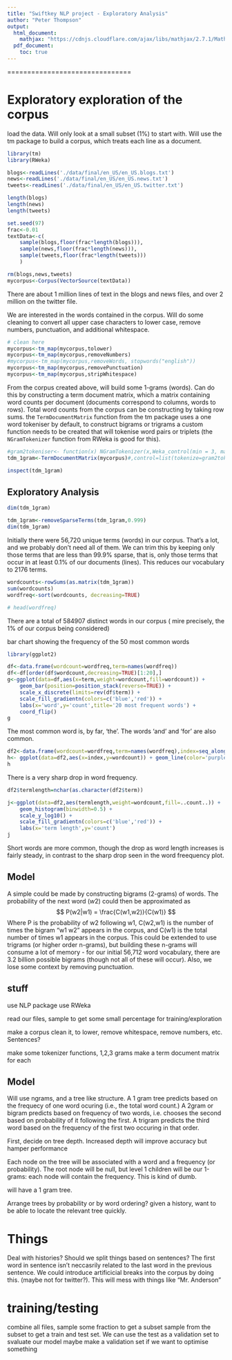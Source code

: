 ```yaml
---
title: "Swiftkey NLP project - Exploratory Analysis"
author: "Peter Thompson"
output:
  html_document:
    mathjax: "https://cdnjs.cloudflare.com/ajax/libs/mathjax/2.7.1/MathJax.js?config=TeX-AMS-MML_HTMLorMML"
  pdf_document:
    toc: true
---
```


===============================

# Exploratory exploration of the corpus

load the data. Will only look at a small subset (1%) to start with. Will use the tm package to build a corpus, which treats each line as a document.

```r

library(tm)
library(RWeka)

blogs<-readLines('./data/final/en_US/en_US.blogs.txt')
news<-readLines('./data/final/en_US/en_US.news.txt')
tweets<-readLines('./data/final/en_US/en_US.twitter.txt')

length(blogs)
length(news)
length(tweets)

set.seed(97)
frac<-0.01
textData<-c(
    sample(blogs,floor(frac*length(blogs))),
    sample(news,floor(frac*length(news))),
    sample(tweets,floor(frac*length(tweets)))
    )

rm(blogs,news,tweets)
mycorpus<-Corpus(VectorSource(textData))
```
There are about 1 million lines of text in the blogs and news files, and over 2 million on the twitter file.

We are interested in the words contained in the corpus. Will do some cleaning to convert all upper case characters to lower case, remove numbers, punctuation, and additional whitespace.

```r
# clean here
mycorpus<-tm_map(mycorpus,tolower)
mycorpus<-tm_map(mycorpus,removeNumbers)
#mycorpus<-tm_map(mycorpus,removeWords, stopwords("english"))
mycorpus<-tm_map(mycorpus,removePunctuation)
mycorpus<-tm_map(mycorpus,stripWhitespace)
```

From the corpus created above, will build some 1-grams (words). Can do this by constructing a term document matrix, which a matrix containing word counts per document (documents correspond to columns, words to rows). Total word counts from the corpus can be constructing by taking row sums. the ```TermDocumentMatrix``` function from the tm package uses a one word tokeniser by default, to construct bigrams or trigrams a custom function needs to be created that will tokenise word pairs or triplets (the ```NGramTokenizer``` function from RWeka is good for this).


```r
#gram2tokeniser<- function(x) NGramTokenizer(x,Weka_control(min = 3, max = 3))
tdm_1gram<-TermDocumentMatrix(mycorpus)#,control=list(tokenize=gram2tokeniser))

inspect(tdm_1gram)
```

## Exploratory Analysis

```r
dim(tdm_1gram)

tdm_1gram<-removeSparseTerms(tdm_1gram,0.999)
dim(tdm_1gram)
```

Initially there were 56,720 unique terms (words) in our corpus. That's a lot, and we probably don't need all of them. We can trim this by keeping only those terms that are less than 99.9% sparse, that is, only those terms that occur in at least 0.1% of our documents (lines). This reduces our vocabulary to 2176 terms.

```r

wordcounts<-rowSums(as.matrix(tdm_1gram))
sum(wordcounts)
wordfreq<-sort(wordcounts, decreasing=TRUE)

# head(wordfreq)

```

There are a total of 584907 distinct words in our corpus ( mire precisely, the 1% of our corpus being considered)


bar chart showing the frequency of the 50 most common words
```r
library(ggplot2)
```


```r
df<-data.frame(wordcount=wordfreq,term=names(wordfreq))
df<-df[order(df$wordcount,decreasing=TRUE)[1:20],]
g<-ggplot(data=df,aes(x=term,weight=wordcount,fill=wordcount)) + 
    geom_bar(position=position_stack(reverse=TRUE)) + 
    scale_x_discrete(limits=rev(df$term)) +
    scale_fill_gradientn(colors=c('blue','red')) +
    labs(x='word',y='count',title='20 most frequent words') +
    coord_flip()
g

```

The most common word is, by far, 'the'. The words 'and' and 'for' are also common. 

```r

df2<-data.frame(wordcount=wordfreq,term=names(wordfreq),index=seq_along(wordfreq))
h<- ggplot(data=df2,aes(x=index,y=wordcount)) + geom_line(color='purple') + scale_y_log10()
h

```
There is a very sharp drop in word frequency.

```r

df2$termlength=nchar(as.character(df2$term))

j<-ggplot(data=df2,aes(termlength,weight=wordcount,fill=..count..)) +
    geom_histogram(binwidth=0.5) +
    scale_y_log10() +
    scale_fill_gradientn(colors=c('blue','red')) +
    labs(x='term length',y='count')
j

```

Short words are more common, though the drop as word length increases is fairly steady, in contrast to the sharp drop seen in the word freequency plot.


## Model

A simple could be made by constructing bigrams (2-grams) of words. The probability of the next word ($w2$) could then be approximated as 
$$
P(w2|w1) = \frac{C(w1,w2)}{C(w1)}
$$
Where P is the probability of w2 following w1, C(w2,w1) is the number of times the bigram "w1 w2" appears in the corpus, and C(w1) is the total number of times w1 appears in the corpus. This could be extended to use trigrams (or higher order n-grams), but building these n-grams will consume a lot of memory - for our initial 56,712 word vocabulary, there are 3.2 billion possible bigrams (though not all of these will occur). Also, we lose some context by removing punctuation.


## stuff
use NLP package
use RWeka

read our files, sample to get some small percentage for training/exploration


make a corpus
clean it, to lower, remove whitespace, remove numbers, etc. Sentences?


make some tokenizer functions, 1,2,3 grams
make a term document matrix for each



## Model
Will use ngrams, and a tree like structure. A 1 gram tree predicts based on the frequecy of one word ocuring (i.e., the total word count.) A 2gram or bigram predicts based on frequency of two words, i.e. chooses the second based on probability of it following the first. A trigram predicts the third word based on the frequency of the first two occuring in that order.

First, decide on tree depth. Increased depth will improve accuracy but hamper performance

Each node on the tree will be associated with a word and a frequency (or probability). The root node will be null, but level 1 children will be our 1-grams: each node will contain the frequency. This is kind of dumb. 

will have a 1 gram tree.

Arrange trees by probability or by word ordering? 
given a history, want to be able to locate the relevant tree quickly. 


# Things

Deal with histories? Should we split things based on sentences? The first word in sentence isn't neccasrily related to the last word in the previous sentence. We could introduce artificicial breaks into the corpus by doing this. (maybe not for twitter?). This will mess with things like "Mr. Anderson"

# training/testing
combine all files, sample some fraction to get a subset
sample from the subset to get a train and test set. We can use the test as a validation set to svaluate our model
maybe make a validation set if we want to optimise something




